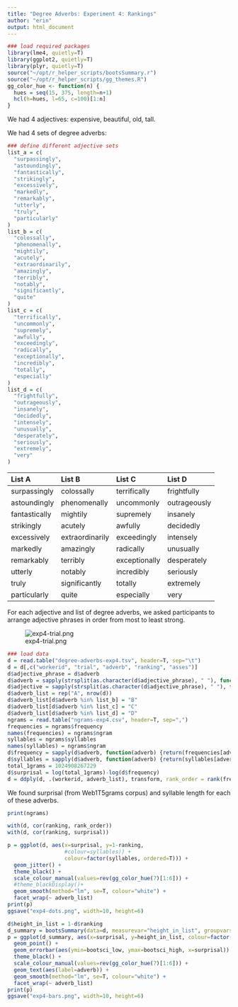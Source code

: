 ```yaml
---
title: "Degree Adverbs: Experiment 4: Rankings"
author: "erin"
output: html_document
---
```


```r
### load required packages
library(lme4, quietly=T)
library(ggplot2, quietly=T)
library(plyr, quietly=T)
source("~/opt/r_helper_scripts/bootsSummary.r")
source("~/opt/r_helper_scripts/gg_themes.R")
gg_color_hue <- function(n) {
  hues = seq(15, 375, length=n+1)
  hcl(h=hues, l=65, c=100)[1:n]
}
```

We had 4 adjectives: expensive, beautiful, old, tall.

We had 4 sets of degree adverbs:

```r
### define different adjective sets
list_a = c(
  "surpassingly",
  "astoundingly",
  "fantastically",
  "strikingly",
  "excessively",
  "markedly",
  "remarkably",
  "utterly",
  "truly",
  "particularly"
)
list_b = c(
  "colossally",
  "phenomenally",
  "mightily",
  "acutely",
  "extraordinarily",
  "amazingly",
  "terribly",
  "notably",
  "significantly",
  "quite"
)
list_c = c(
  "terrifically",
  "uncommonly",
  "supremely",
  "awfully",
  "exceedingly",
  "radically",
  "exceptionally",
  "incredibly",
  "totally",
  "especially"
)
list_d = c(
  "frightfully",
  "outrageously",
  "insanely",
  "decidedly",
  "intensely",
  "unusually",
  "desperately",
  "seriously",
  "extremely",
  "very"
)
```

|    List A     |     List B       |     List C    |     List D    |
|:--------------|:-----------------|:--------------|:--------------|
| surpassingly  | colossally       | terrifically  | frightfully   |
| astoundingly  | phenomenally     | uncommonly    | outrageously  |
| fantastically | mightily         | supremely     | insanely      |
| strikingly    | acutely          | awfully       | decidedly     |
| excessively   | extraordinarily  | exceedingly   | intensely     |
| markedly      | amazingly        | radically     | unusually     |
| remarkably    | terribly         | exceptionally | desperately   |
| utterly       | notably          | incredibly    | seriously     |
| truly         | significantly    | totally       | extremely     |
| particularly  | quite            | especially    | very          |

For each adjective and list of degree adverbs, we asked participants to arrange adjective phrases in order from most to least strong.

![exp4-trial.png](exp4-trial.png)

```r
### load data
d = read.table("degree-adverbs-exp4.tsv", header=T, sep="\t")
d = d[,c("workerid", "trial", "adverb", "ranking", "asses")]
d$adjective_phrase = d$adverb
d$adverb = sapply(strsplit(as.character(d$adjective_phrase), " "), function(lst) {return(lst[[1]])})
d$adjective = sapply(strsplit(as.character(d$adjective_phrase), " "), function(lst) {return(lst[[2]])})
d$adverb_list = rep("A", nrow(d))
d$adverb_list[d$adverb %in% list_b] = "B"
d$adverb_list[d$adverb %in% list_c] = "C"
d$adverb_list[d$adverb %in% list_d] = "D"
ngrams = read.table("ngrams-exp4.csv", header=T, sep=",")
frequencies = ngrams$frequency
names(frequencies) = ngrams$ngram
syllables = ngrams$syllables
names(syllables) = ngrams$ngram
d$frequency = sapply(d$adverb, function(adverb) {return(frequencies[adverb])})
d$syllables = sapply(d$adverb, function(adverb) {return(syllables[adverb])})
total_1grams = 1024908267229
d$surprisal = log(total_1grams)-log(d$frequency)
d = ddply(d, .(workerid, adverb_list), transform, rank_order = rank(frequency))
```

We found surprisal (from Web1T5grams corpus) and syllable length for each of these adverbs.

```r
print(ngrams)
```

```r
with(d, cor(ranking, rank_order))
with(d, cor(ranking, surprisal))

p = ggplot(d, aes(x=surprisal, y=1-ranking,
                  #colour=syllables)) +
                  colour=factor(syllables, ordered=T))) +
  geom_jitter() +
  theme_black() +
  scale_colour_manual(values=rev(gg_color_hue(7)[1:6])) +
  #theme_blackDisplay()+
  geom_smooth(method="lm", se=T, colour="white") +
  facet_wrap(~ adverb_list)
print(p)
ggsave("exp4-dots.png", width=10, height=6)

d$height_in_list = 1-d$ranking
d_summary = bootsSummary(data=d, measurevar="height_in_list", groupvars=c("surprisal", "adverb", "adverb_list", "syllables"))
p = ggplot(d_summary, aes(x=surprisal, y=height_in_list, colour=factor(syllables, ordered=T))) +
  geom_point() +
  geom_errorbar(aes(ymin=bootsci_low, ymax=bootsci_high, x=surprisal)) +
  theme_black() +
  scale_colour_manual(values=rev(gg_color_hue(7)[1:6])) +
  geom_text(aes(label=adverb)) +
  geom_smooth(method="lm", se=T, colour="white") +
  facet_wrap(~ adverb_list)
print(p)
ggsave("exp4-bars.png", width=10, height=6)
```
